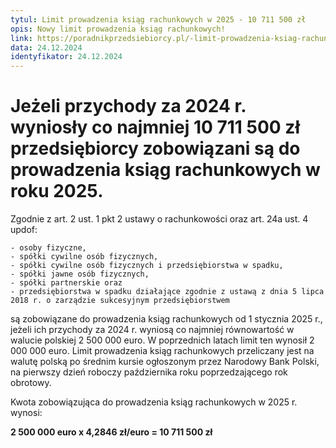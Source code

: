 ```yaml
---
tytul: Limit prowadzenia ksiąg rachunkowych w 2025 - 10 711 500 zł
opis: Nowy limit prowadzenia ksiąg rachunkowych!
link: https://poradnikprzedsiebiorcy.pl/-limit-prowadzenia-ksiag-rachunkowych
data: 24.12.2024
identyfikator: 24.12.2024
---
```


# Jeżeli przychody za 2024 r. wyniosły co najmniej 10 711 500 zł przedsiębiorcy zobowiązani są do prowadzenia ksiąg rachunkowych w roku 2025.

Zgodnie z art. 2 ust. 1 pkt 2 ustawy o rachunkowości oraz art. 24a ust. 4 updof:

    - osoby fizyczne,
    - spółki cywilne osób fizycznych,
    - spółki cywilne osób fizycznych i przedsiębiorstwa w spadku,
    - spółki jawne osób fizycznych,
    - spółki partnerskie oraz
    - przedsiębiorstwa w spadku działające zgodnie z ustawą z dnia 5 lipca 2018 r. o zarządzie sukcesyjnym przedsiębiorstwem

są zobowiązane do prowadzenia ksiąg rachunkowych od 1 stycznia 2025 r., jeżeli ich przychody za 2024 r. wyniosą co najmniej równowartość w walucie polskiej 2 500 000 euro. W poprzednich latach limit ten wynosił 2 000 000 euro. Limit prowadzenia ksiąg rachunkowych przeliczany jest na walutę polską po średnim kursie ogłoszonym przez Narodowy Bank Polski, na pierwszy dzień roboczy października roku poprzedzającego rok obrotowy.

Kwota zobowiązująca do prowadzenia ksiąg rachunkowych w 2025 r. wynosi:

**2 500 000 euro x 4,2846 zł/euro = 10 711 500 zł**

